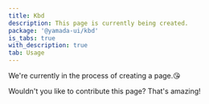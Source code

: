 ```yaml
---
title: Kbd
description: This page is currently being created.
package: '@yamada-ui/kbd'
is_tabs: true
with_description: true
tab: Usage
---
```


We're currently in the process of creating a page.😘

Wouldn't you like to contribute this page? That's amazing!

